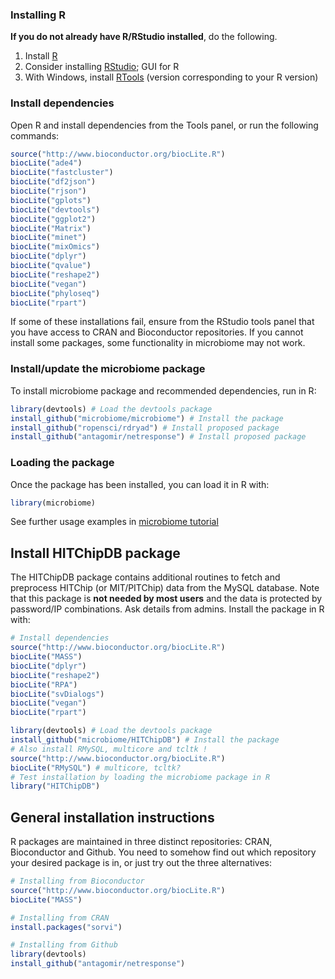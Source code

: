### Installing R

**If you do not already have R/RStudio installed**, do the
following. 

  1. Install [R](http://www.r-project.org/) 
  1. Consider installing [RStudio](http://rstudio.org); GUI for R
  1. With Windows, install [RTools](http://cran.r-project.org/bin/windows/Rtools/) (version corresponding to your R version)


### Install dependencies

Open R and install dependencies from the Tools panel, or run the
following commands:

```r
source("http://www.bioconductor.org/biocLite.R")
biocLite("ade4")
biocLite("fastcluster")
biocLite("df2json")
biocLite("rjson")
biocLite("gplots")
biocLite("devtools")
biocLite("ggplot2")
biocLite("Matrix")
biocLite("minet")
biocLite("mixOmics")
biocLite("dplyr")
biocLite("qvalue")
biocLite("reshape2")
biocLite("vegan")
biocLite("phyloseq")
biocLite("rpart")
```		   
If some of these installations fail, ensure from the RStudio tools
panel that you have access to CRAN and Bioconductor repositories. If
you cannot install some packages, some functionality in microbiome may
not work.


### Install/update the microbiome package

To install microbiome package and recommended dependencies, run in R:

```r
library(devtools) # Load the devtools package
install_github("microbiome/microbiome") # Install the package
install_github("ropensci/rdryad") # Install proposed package
install_github("antagomir/netresponse") # Install proposed package
```

### Loading the package

Once the package has been installed, you can load it in R with:

```r
library(microbiome)  
```

See further usage examples in [microbiome tutorial](https://github.com/microbiome/microbiome/blob/master/vignettes/vignette.md)



## Install HITChipDB package 

The HITChipDB package contains additional routines to fetch and
preprocess HITChip (or MIT/PITChip) data from the MySQL database. Note
that this package is **not needed by most users** and the data is
protected by password/IP combinations. Ask details from
admins. Install the package in R with:


```r

# Install dependencies
source("http://www.bioconductor.org/biocLite.R")
biocLite("MASS")
biocLite("dplyr")
biocLite("reshape2")
biocLite("RPA")
biocLite("svDialogs")
biocLite("vegan")
biocLite("rpart")

library(devtools) # Load the devtools package
install_github("microbiome/HITChipDB") # Install the package
# Also install RMySQL, multicore and tcltk !
source("http://www.bioconductor.org/biocLite.R")
biocLite("RMySQL") # multicore, tcltk?
# Test installation by loading the microbiome package in R
library("HITChipDB")
```

## General installation instructions

R packages are maintained in three distinct repositories: CRAN, Bioconductor and Github. You need to somehow find out which repository your desired package is in, or just try out the three alternatives:

```r
# Installing from Bioconductor
source("http://www.bioconductor.org/biocLite.R")
biocLite("MASS")

# Installing from CRAN
install.packages("sorvi")

# Installing from Github
library(devtools)
install_github("antagomir/netresponse")
```

